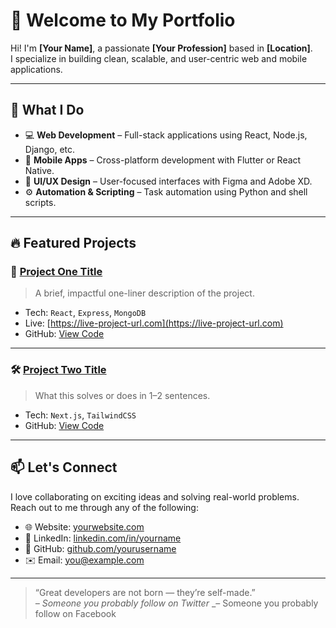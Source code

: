 # 👋 Welcome to My Portfolio

Hi! I'm **[Your Name]**, a passionate **[Your Profession]** based in **[Location]**.  
I specialize in building clean, scalable, and user-centric web and mobile applications.

---

## 🚀 What I Do

- 💻 **Web Development** – Full-stack applications using React, Node.js, Django, etc.
- 📱 **Mobile Apps** – Cross-platform development with Flutter or React Native.
- 🎨 **UI/UX Design** – User-focused interfaces with Figma and Adobe XD.
- ⚙️ **Automation & Scripting** – Task automation using Python and shell scripts.

---

## 🔥 Featured Projects

### 💼 [Project One Title](#)

> A brief, impactful one-liner description of the project.

- Tech: `React`, `Express`, `MongoDB`
- Live: [https://live-project-url.com](https://live-project-url.com)
- GitHub: [View Code](https://github.com/yourusername/project1)

---

### 🛠️ [Project Two Title](#)

> What this solves or does in 1–2 sentences.

- Tech: `Next.js`, `TailwindCSS`
- GitHub: [View Code](https://github.com/yourusername/project2)

---

## 📫 Let's Connect

I love collaborating on exciting ideas and solving real-world problems.  
Reach out to me through any of the following:

- 🌐 Website: [yourwebsite.com](https://yourwebsite.com)
- 💼 LinkedIn: [linkedin.com/in/yourname](https://linkedin.com/in/yourname)
- 🐙 GitHub: [github.com/yourusername](https://github.com/yourusername)
- ✉️ Email: [you@example.com](mailto:you@example.com)

---

> “Great developers are not born — they’re self-made.”  
> _– Someone you probably follow on Twitter_
> \_– Someone you probably follow on Facebook
